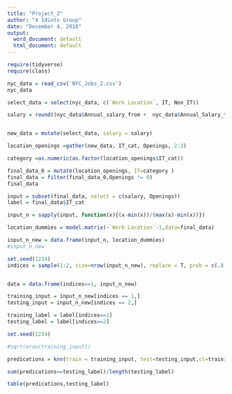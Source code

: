 ---
title: "Project_2"
author: "4 Idiots Group"
date: "December 4, 2018"
output:
  word_document: default
  html_document: default
---

```{r}
require(tidyverse)
require(class)

```

```{r}

nyc_data = read_csv('NYC_Jobs_2.csv')
nyc_data

```

```{r}
select_data = select(nyc_data, c(`Work Location`, IT, Non_IT))

salary = round((nyc_data$Annual_salary_from +  nyc_data$Annual_Salary_to) /2)


new_data = mutate(select_data, salary = salary)

location_openings =gather(new_data, IT_cat, Openings, 2:3)

category =as.numeric(as.factor(location_openings$IT_cat))

final_data_0 = mutate(location_openings, IT=category )
final_data = filter(final_data_0,Openings != 0)
final_data

```


```{r}

input = subset(final_data, select = c(salary, Openings))
label = final_data$IT_cat

```

```{r}
input_n = sapply(input, function(x){(x-min(x))/(max(x)-min(x))}) 

```

```{r}

location_dummies = model.matrix(~`Work Location`-1,data=final_data) 

input_n_new = data.frame(input_n, location_dummies)
#input_n_new

```

```{r}
set.seed(1234)
indices = sample(1:2, size=nrow(input_n_new), replace = T, prob = c(.8,.2))


data = data.frame(indices==1, input_n_new)

training_input = input_n_new[indices == 1,]
testing_input = input_n_new[indices == 2,]

training_label = label[indices==1]
testing_label = label[indices==2]

```

```{r}


set.seed(1234)

#sqrt(nrow(training_input))

predications = knn(train = training_input, test=testing_input,cl=training_label, k=13)

sum(predications==testing_label)/length(testing_label)

table(predications,testing_label)


```














